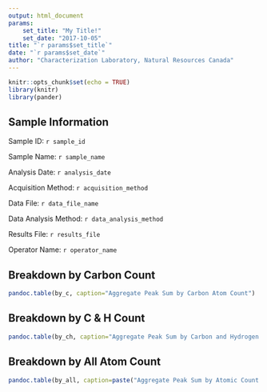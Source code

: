 ```yaml
---
output: html_document
params: 
    set_title: "My Title!"
    set_date: "2017-10-05"
title: "`r params$set_title`"
date: "`r params$set_date`"
author: "Characterization Laboratory, Natural Resources Canada"
---
```


```r
knitr::opts_chunk$set(echo = TRUE)
library(knitr)
library(pander)
```
 
## Sample Information
Sample ID: `r sample_id`

Sample Name: `r sample_name`

Analysis Date: `r analysis_date`

Acquisition Method: `r acquisition_method`

Data File: `r data_file_name`

Data Analysis Method: `r data_analysis_method`

Results File: `r results_file`

Operator Name: `r operator_name`


## Breakdown by Carbon Count
```r
pandoc.table(by_c, caption="Aggregate Peak Sum by Carbon Atom Count")
```

## Breakdown by C & H Count
```r
pandoc.table(by_ch, caption="Aggregate Peak Sum by Carbon and Hydrogen Count")
```

## Breakdown by All Atom Count
```r
pandoc.table(by_all, caption=paste("Aggregate Peak Sum by Atomic Count for", paste(element_list, collapse = ", ")))
```


